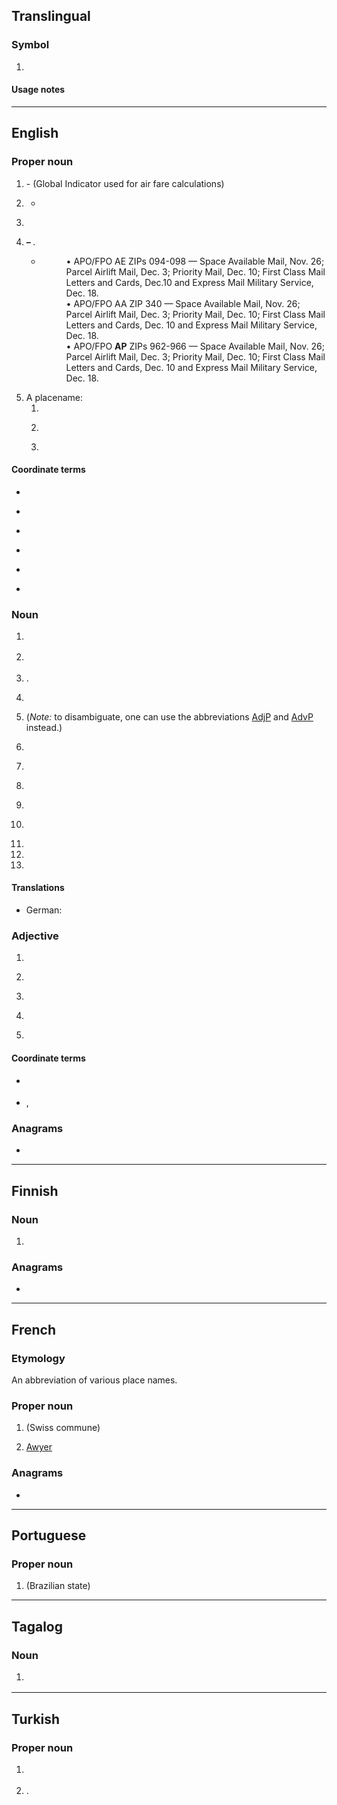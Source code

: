 {{also|Appendix:Variations of "ap"}}
==Translingual==

===Symbol===
{{mul-symbol}}

# {{ISO 3166|1|2|inr=1|African Regional Industrial Property Organization}}

====Usage notes====
{{ISO 3166/inr|the {{w|World Intellectual Property Organization}}|the {{w|WIPO ST.3}} standard}}

----

==English==

===Proper noun===
{{en-proper noun}}

# {{lb|en|aviation}} {{init of|en|[[Atlantic]] [[Pacific]]|nodot=1}} - (Global Indicator used for air fare calculations)
# {{lb|en|US|education}} {{init of|en|{{w|Advanced Placement}}}}
#* {{quote-book|en|year=2010|title={{w|A Visit from the Goon Squad}}|author=Jennifer Egan|authorlink=Jennifer Egan|chapter=Ask Me if I Care|passage=Joel is '''AP''' everything and he's applied to Harvard, so I guess his dad isn't taking any chances.}}
# {{lb|en|journalism}} {{initialism of|en|{{w|lang=en|Associated Press}}}}
# {{lb|en|US|military}} {{n-g|{{l|en|USPS}} military code of}} '''{{w|United States Armed Forces|Armed Forces}} – {{l|en|Pacific}}'''.
#* {{quote-journal|en|title=Shipping to soldiers for the holidays|work=Stuttgart (Arkansas) Daily Leader|author=Bill Shrum|date=October 29, 2010}}
#*: • APO/FPO AE ZIPs 094-098 — Space Available Mail, Nov. 26; Parcel Airlift Mail, Dec. 3; Priority Mail, Dec. 10; First Class Mail Letters and Cards, Dec.10 and Express Mail Military Service, Dec. 18.<br>
#*: • APO/FPO AA ZIP 340 — Space Available Mail, Nov. 26; Parcel Airlift Mail, Dec. 3; Priority Mail, Dec. 10; First Class Mail Letters and Cards, Dec. 10 and Express Mail Military Service, Dec. 18.
#*: • APO/FPO '''AP''' ZIPs 962-966 — Space Available Mail, Nov. 26; Parcel Airlift Mail, Dec. 3; Priority Mail, Dec. 10; First Class Mail Letters and Cards, Dec. 10 and Express Mail Military Service, Dec. 18.
# A placename:
## {{abbreviation of|en|Andhra Pradesh}}
## {{abbreviation of|en|Amapá}} {{gloss|a state of [[Brazil]]}}
## {{lb|en|geography}} {{abbreviation of|en|Arabian Plate}}

====Coordinate terms====
{{sense|Associated Press}}
* {{l|en|Reuters}}
* {{l|en|UPI}} {{gloss|United Press International}}
* {{l|en|CP}} {{gloss|Canadian Press}}
* {{l|fr|PC}} {{gloss|Presse Canadienne}}
* {{l|fr|AFP}} {{gloss|Agence France Presse}}
* {{l|it|AGI}} {{gloss|Agenzia Giornalistica Italia}}

===Noun===
{{en-noun|~}}

# {{lb|en|computing}} {{initialism of|en|access point}}
# {{lb|en|video games}} {{initialism of|en|action point}}
# {{lb|en|military|US|Navy}} {{abbreviation of|en|[[auxiliary|Auxiliary]] [[provision|Provisions]]|nodot=1}} {{gloss|a naval transport}}.
# {{lb|en|organic chemistry}} {{initialism of|en|acetylpyrroline}}
# {{lb|en|grammar|sentence parsing}} {{initialism of|en|[[adjective phrase]]; [[adverbial phrase]]}} (''Note:'' to disambiguate, one can use the abbreviations [[AdjP]] and [[AdvP]] instead.)
# {{lb|en|food}} {{abbreviation of|en|all-purpose flour}}
# {{lb|en|accounting}} {{init of|en|accounts payable}}
# {{lb|en|banking}} {{init of|en|[[automatic]] [[payment]]}}
# {{lb|en|gambling}} {{initialism of|en|{{w|advantage player}}}}
# {{lb|en|US|uncountable}} {{init of|en|American plan||hotel rate type}}
# {{initialism of|en|[[authorized]] [[participant]]}}
# {{initialism of|en|[[affair]] [[partner]]}}
# {{initialism of|en|{{w|attachment parenting}}}}

====Translations====
{{trans-top|adjective phrase, adverb phrase}}
* German: {{t+|de|AP|f}}
{{trans-mid}}
{{trans-bottom}}

===Adjective===
{{en-adj|-}}

# {{initialism of|en|all-purpose}}
# {{lb|en|medicine}} {{initialism of|en|anteroposterior}}
# {{lb|en|military}} {{initialism of|en|anti-personnel}}
# {{lb|en|military}} {{initialism of|en|armor-piercing}}
# {{init of|en|[[alternately]] [[placed]]}}

====Coordinate terms====
* {{sense|anteroposterior}} {{l|en|PA|t=posteroanterior}}
* {{sense|military}} {{l|en|HE}} {{gloss|high-explosive}}, {{l|en|AT}} {{gloss|anti-tank}}

===Anagrams===
* {{anagrams|en|a=ap|PA|Pa|Pa.|p.a.|pa}}

----

==Finnish==

===Noun===
{{fi-noun}}

# {{lb|fi|Internet slang}} {{initialism of|fi|[[alkuperäinen]] [[postaaja]]||original poster; [[OP]]}}

===Anagrams===
* {{anagrams|fi|a=ap|-pa}}

----

==French==

===Etymology===
An abbreviation of various place names.

===Proper noun===
{{fr-proper noun}}

# {{w|Apples CH}} (Swiss commune)
# [[Awyer (RS)|Awyer]]

===Anagrams===
* {{l|fr|PA}}

{{cln|fr|abbreviations}}

----

==Portuguese==

===Proper noun===
{{pt-proper noun|m}}

# {{abbreviation of|pt|Amapá||nodot=1}} (Brazilian state)

----

==Tagalog==

===Noun===
{{tl-noun}}

# {{lb|tl|education}} {{initialism of|tl|araling panlipunan||[[social studies]]}}

----

==Turkish==

===Proper noun===
{{head|tr|proper noun}}

# {{lb|tr|media}} {{initialism of|tr|w:Associated Press|Associated Press}}
# {{lb|tr|politics|dated}} {{initialism of|tr|w:tr:Adalet Partisi|Adalet Partisi|nodot=1}} {{gloss|Justice Party}}.